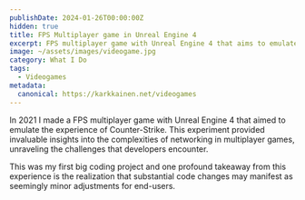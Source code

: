 ```yaml
---
publishDate: 2024-01-26T00:00:00Z
hidden: true
title: FPS Multiplayer game in Unreal Engine 4
excerpt: FPS multiplayer game with Unreal Engine 4 that aims to emulate the experience of Counter-Strike. 
image: ~/assets/images/videogame.jpg
category: What I Do
tags:
  - Videogames
metadata:
  canonical: https://karkkainen.net/videogames
---
```


In 2021 I made a FPS multiplayer game with Unreal Engine 4 that aimed to emulate the experience of Counter-Strike. This experiment provided invaluable insights into the complexities of networking in multiplayer games, unraveling the challenges that developers encounter.

This was my first big coding project and one profound takeaway from this experience is the realization that substantial code changes may manifest as seemingly minor adjustments for end-users.